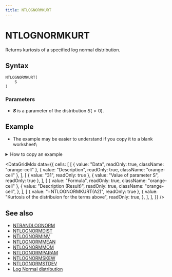 ```yaml
---
title: NTLOGNORMKURT
---
```



# NTLOGNORMKURT

Returns kurtosis of a specified log normal distribution.

## Syntax

```excel
NTLOGNORMKURT(
    S
)
```

### Parameters

- **_S_** is a parameter of the distribution $S(>0)$.

## Example

- The example may be easier to understand if you copy it to a blank worksheet\

<details>
  <summary>How to copy an example</summary>

1.  Create a blank workbook or worksheet.
2.  Select the example in the Help topic.

    **Note**  Do not select the row or column headers.

    ![Selecting an example from Help](./../../assets/functions/HowToCopy.png)

    Selecting an example from Help

3.  Press CTRL+C.
4.  In the worksheet, select cell A1, and press CTRL+V.
5.  To switch between viewing the results and viewing the formulas that return the results, press CTRL+` (grave accent), or on the **Tools** menu, point to **Formula Auditing**, and then click **Formula Auditing Mode**.

</details>

<DataGridMdx
  data={{
    cells: [
      [
        { value: "Data", readOnly: true, className: "orange-cell" },
        { value: "Description", readOnly: true, className: "orange-cell" },
      ],
      [
        { value: "31", readOnly: true },
        { value: "Value of parameter S", readOnly: true },
      ],
      [
        { value: "Formula", readOnly: true, className: "orange-cell" },
        {
          value: "Description (Result)",
          readOnly: true,
          className: "orange-cell",
        },
      ],
      [
        { value: "=NTLOGNORMKURT(A2)", readOnly: true },
        {
          value: "Kurtosis of the distribuion for the terms above",
          readOnly: true,
        },
      ],
    ],
  }}
/>

## See also

- [NTRANDLOGNORM](../01-random-numbers/01-single-series/10-ntrandlognorm.mdx)
- [NTLOGNORMDIST](063-ntlognormdist.mdx)
- [NTLOGNORMINV](064-ntlognorminv.mdx)
- [NTLOGNORMMEAN](066-ntlognormmean.mdx)
- [NTLOGNORMMOM](067-ntlognormmom.mdx)
- [NTLOGNORMPARAM](068-ntlognormparam.mdx)
- [NTLOGNORMSKEW](069-ntlognormskew.mdx)
- [NTLOGNORMSTDEV](070-ntlognormstdev.mdx)
- [Log Normal distribution](https://www.ntrand.com/log-normal-distribution/)
